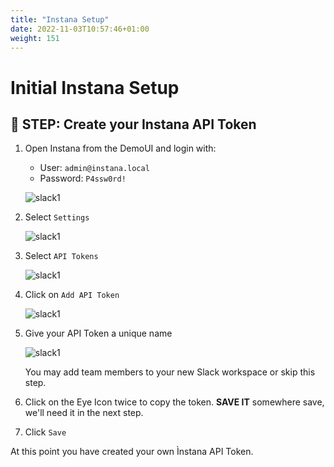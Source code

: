 ```yaml
---
title: "Instana Setup"
date: 2022-11-03T10:57:46+01:00
weight: 151
---
```



# Initial Instana Setup



## 🚀 STEP: Create your Instana API Token



1. Open Instana from the DemoUI and login with:
    - User: `admin@instana.local`
    - Password: `P4ssw0rd!`

    ![slack1](/images/instana/instana_01.png)

2. Select `Settings`

    ![slack1](/images/instana/instana_02.png)

 


2. Select `API Tokens`

    ![slack1](/images/instana/instana_03.png)


2. Click on `Add API Token`

    ![slack1](/images/instana/instana_04.png)


6. Give your API Token a unique name 

    ![slack1](/images/instana/instana_05.png)

    You may add team members to your new Slack workspace or skip this step.

6. Click on the Eye Icon twice to copy the token. **SAVE IT** somewhere save, we'll need it in the next step.

6. Click `Save`


At this point you have created your own Ìnstana API Token.

